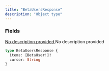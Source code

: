 ```yaml
---
title: "BetaUsersResponse"
description: "Object type"
---
```


### Fields

<a href="/api-reference/types/betauser">
  <ResponseField name="items" type="[BetaUser!]!" required>
    No description provided
  </ResponseField>
</a>

<ResponseField name="cursor" type="String">
  No description provided
</ResponseField>


```graphql BetaUsersResponse
type BetaUsersResponse {
  items: [BetaUser!]!
  cursor: String
}
```
